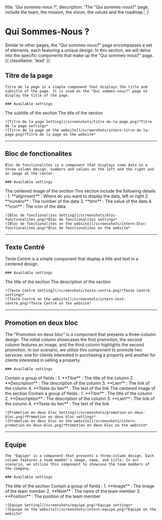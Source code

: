 
  title: 'Qui sommes-nous ?',
  description:
    'The "Qui sommes-nous?" page, include the team, the mission, the vision, the values and the roadmap.',
}

# Qui Sommes-Nous ?

Similar to other pages, the "Qui sommes-nous?" page encompasses a set of elements, each featuring a unique design. In this section, we will delve into the specific components that make up the "Qui sommes-nous?" page. {{ className: 'lead' }}


## Titre de la page

<Row>
  <Col>

    Titre de la page is a simple component that displays the title and subtitle of the page. It is used on the "Qui sommes-nous?" page to display the title of the page.

    ### Available settings

<Properties>
  <Property name="sous titre" type="text">
    The subtitle of the section
  </Property>
  <Property name="titre" type="text">
    The title of the section
  </Property>
  
  
</Properties>

  </Col>
  <Col>

    ![Titre de la page Setting](/screenshots/titre-de-la-page.png)*Titre de la page settings*
    ![Titre de la page on the website](/screenshots/intern-titre-de-la-page.png)*Titre de la page on the website*

  </Col>
</Row>

--- 


## Bloc de fonctionalites

<Row>
  <Col>

    Bloc de fonctionalites is a component that displays some data in a three column design. numbers and values on the left and the right and an image at the center.

    ### Available settings

<Properties>
  <Property name="Image" type="image">
    The centered image of the section
  </Property>
  <Property name="fonctionalites" type="text">
    This section include the following details : 
    1. **alignment** : Where do you want to display the data, left or right
    2. **numéro** : The number of the data
    3. **titre** : The value of the data
    4. **icon** : The icon of the data
  </Property> 
  
</Properties>

  </Col>
  <Col>

    ![Bloc de fonctionalites Setting](/screenshots/bloc-fonctionalites.png)*Bloc de fonctionalites settings*
    ![Bloc de fonctionalites on the website](/screenshots/intern-bloc-fonctionalites.png)*Bloc de fonctionalites on the website*

  </Col>
</Row>



--- 


## Texte Centré

<Row>
  <Col>

   Texte Centré is a simple component that display a title and text in a centered design. 

    ### Available settings

<Properties>
  <Property name="Titre" type="texte">
    The title of the section
  </Property>
  <Property name="Description" type="wysiwyg">
    The description of the section
  </Property> 
  
</Properties>

  </Col>
  <Col>

    ![Texte Centré Setting](/screenshots/texte-centre.png)*Texte Centré settings*
    ![Texte Centré on the website](/screenshots/intern-text-centre.png)*Texte Centré on the website*

  </Col>
</Row>

---

## Promotion en deux bloc

<Row>
  <Col>

   The "Promotion en deux bloc" is a component that presents a three-column design. The initial column showcases the first promotion, the second column features an image, and the third column highlights the second promotion. In our scenario, we utilize this component to promote two services: one for clients interested in purchasing a property and another for clients interested in selling a property.

    ### Available settings

<Properties>
  <Property name="Gauche" type="groupe">
    Contain a group of fields : 
    1. **Titre** : The title of the column
    2. **Description** : The description of the column
    3. **Lien** : The link of the column
    4. **Texte du lien** : The text of the link
  </Property>
  <Property name="Image" type="image">
    The centered image of the section
  </Property> 

  <Property name="Droits" type="groupe">
    Contain a group of fields : 
    1. **Titre** : The title of the column
    2. **Description** : The description of the column
    3. **Lien** : The link of the column
    4. **Texte du lien** : The text of the link
  </Property>
  
</Properties>

  </Col>
  <Col>

    ![Promotion en deux bloc Setting](/screenshots/promotion-en-deux-bloc.png)*Promotion en deux bloc settings*
    ![Promotion en deux bloc on the website](/screenshots/intern-promotion-en-deux-bloc.png)*Promotion en deux bloc on the website*

  </Col>
</Row>


---

## Equipe

<Row>
  <Col>

    The "Equipe" is a component that presents a three-column design. Each column features a team member's image, name, and title. In our scenario, we utilize this component to showcase the team members of the company.

    ### Available settings

<Properties>
  <Property name="Titre" type="texte">
    The title of the section
  </Property>
  <Property name="Equipe" type="groupe">
    Contain a group of fields : 
    1. **Image** : The image of the team member
    2. **Nom** : The name of the team member
    3. **Position** : The position of the team member
  </Property> 
  
</Properties>

  </Col>
  <Col>

    ![Equipe Setting](/screenshots/equipe.png)*Equipe settings*
    ![Equipe on the website](/screenshots/intern-equipe.png)*Equipe on the website*

  </Col>
</Row>